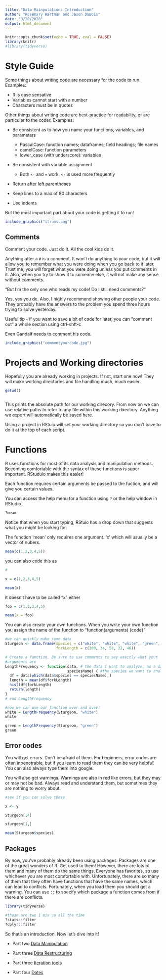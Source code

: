 ```yaml
---
title: "Data Mainpulation: Introduction"
author: "Rosemary Hartman and Jason DuBois"
date: "3/20/2020"
output: html_document
---
```


```r
knitr::opts_chunk$set(echo = TRUE, eval = FALSE)
library(knitr)
#library(tidyverse)
```

# Style Guide

Some things about writing code are necessary for the code to run. Examples:

* R is case sensative
* Variables cannot start with a number
* Characters must be in quotes

Other things about writing code are best-practice for readability, or are particular to the coder. Examples:

* Be consistent as to how you name your functions, variables, and parameters

  + PascalCase: function names; dataframes; field headings; file names  
  + camelCase: function parameters  
  + lower_case (with underscore): variables  
  
* Be consistent with variable assignment

  + Both `<-` and `=` work, `<-` is used more frequently
  
* Return after left parentheses
* Keep lines to a max of 80 characters
* Use indents 

But the most important part about your code is getting it to run! 

```r
include_graphics("itruns.png")
```

## Comments

Comment your code. Just do it. All the cool kids do it. 

Anything after a `#` is a comment. It won't do anything to your code, but it will allow you to remember what you were doing when you go back to it later. Trust me, you will forget what you were doing unless you put comments in it. Also, when you try to show it to someone else, it will not make any sense without comments.

"But I'm the only one who reads my code! Do I still need comments?"

Yes, yes you do. Also, I highly recommend showing other people your code. They probably have the answers to the problem you spend three hours trying to solve yesterday.

Useful tip - if you want to save a bit of code for later, you can "comment out" a whole section using ctrl-shft-c

Even Gandalf needs to comment his code. 

```r
include_graphics("commentyourcode.jpg")
```

# Projects and Working directories

Hopefully you are already working in projects. If not, start one now! They will make working directories and file handling much, much easier. 

```r
getwd()



```
This prints the absolute path for our working direcory. From now on we can use relative paths to refer to any file within this working directory. Anything we export will automatically be saved here.

Using a project in RStuio will set your working directory so you don't have to do it at the top of each script.


# Functions

R uses functions for most of its data analysis and manipulation methods. Becoming comfortable with the syntax of these functions is super important. RStuduio makes this easier!

Each function requires certain arguments be passed to the fuction, and will give you certain values. 

You can access the help menu for a function using `?` or the help window in RStudio

```r
?mean
```

Notice that when you start typing, RStuio has a drop down that suggests what you might be looking for.

The function 'mean' only requires one argument. 'x' which will usually be a vector of nubers.

```r


mean(c(1,2,3,4,5))

```

you can also code this as

```r
#

x = c(1,2,3,4,5)

mean(x)
```

it doesn't have to be called "x" either

```r
foo = c(1,2,3,4,5)

mean(x = foo)

```



You can also create your own functions. When you write your own function you assign the name of the function to "function(arguments) {code}"

``` r
#we can quickly make some data
Sturgeon <- data.frame(species = c("white", "white", "white", "green", "green"), 
                       forkLength = c(200, 34, 58, 22, 46))

# Create a function. Be sure to use comments to say exactly what your
#arguments are
LengthFrequency <- function(data, # the data I want to analyze, as a data frame
                            speciesName) { #the species we want to analyze, as a character
  df = data[which(data$species == speciesName),]
  length = mean(df$forkLength)
  hist(df$forkLength)
  return(length) 
}
# end LengthFrequency

#now we can use our function over and over!
white = LengthFrequency(Sturgeon, "white")
white

green = LengthFrequency(Sturgeon, "green")
green
```
## Error codes

You will get errors. Don't be afraid of them. For beginners, error codes are often inpenetrable, but if you learn to read them they can be very helpful! You can also always type them into google.

You will also get warnings. Warnings are also in red like errors, but they may or may not be bad. Always read and understand them, but sometimes they are nothing to worry about. 

```r

#see if you can solve these

x <- y

Sturgeon[,4]

sturgeon[1,]

mean(Sturgeon$species)

```

## Packages

By now, you've probably already been using packages. Packages are one of the great wonders of R. Get used to them! However, there are lots of them and many of them do the same things. Everyone has favorites, so use whichever you are most comfortable with. Unfortunately, there are so many of them that they often have functions that have the same names, which can lead to conflicts. Fortunately, when you load them you should get a warning. You can use `::` to specify which package a function comes from if there are conflicts.

```r
library(tidyverse)

#these are two I mix up all the time
?stats::filter
?dplyr::filter

```

So that's an introduction. Now let's dive into it!

* Part two [Data Manipulation](data-mainpulation.html)

* Part three [Data Restructuring](dataset-restructuring.html)

* Part three [Iteration tools](applyfunctions.html)

* Part four [Dates](Date-manipulation.html)
